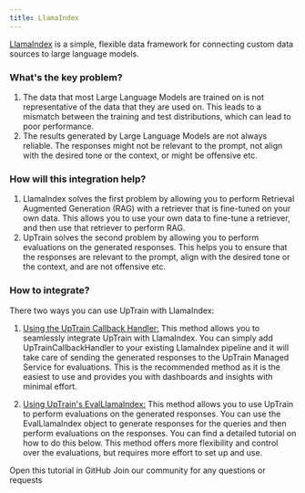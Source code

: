 ```yaml
---
title: LlamaIndex
---
```

[LlamaIndex](https://www.llamaindex.ai/) is a simple, flexible data framework for connecting
custom data sources to large language models.

### What's the key problem?

1. The data that most Large Language Models are trained on is not representative of the data that they are used on. This leads to a mismatch between the training and test distributions, which can lead to poor performance.
2. The results generated by Large Language Models are not always reliable. The responses might not be relevant to the prompt, not align with the desired tone or the context, or might be offensive etc.

### How will this integration help?

1. LlamaIndex solves the first problem by allowing you to perform Retrieval Augmented Generation (RAG) with a retriever that is fine-tuned on your own data. This allows you to use your own data to fine-tune a retriever, and then use that retriever to perform RAG.
2. UpTrain solves the second problem by allowing you to perform evaluations on the generated responses. This helps you to ensure that the responses are relevant to the prompt, align with the desired tone or the context, and are not offensive etc.

### How to integrate?

There two ways you can use UpTrain with LlamaIndex:

1. [Using the UpTrain Callback Handler:](llamaindex-methods/callback_handler) This method allows you to seamlessly integrate UpTrain with LlamaIndex. You can simply add UpTrainCallbackHandler to your existing LlamaIndex pipeline and it will take care of sending the generated responses to the UpTrain Managed Service for evaluations. This is the recommended method as it is the easiest to use and provides you with dashboards and insights with minimal effort.

2. [Using UpTrain's EvalLlamaIndex:](llamaindex-methods/evalllamaindex) This method allows you to use UpTrain to perform evaluations on the generated responses. You can use the EvalLlamaIndex object to generate responses for the queries and then perform evaluations on the responses. You can find a detailed tutorial on how to do this below. This method offers more flexibility and control over the evaluations, but requires more effort to set up and use.

<CardGroup cols={2}>
  <Card
    title="Tutorial"
    href="https://github.com/uptrain-ai/uptrain/blob/main/examples/integrations/llm_providers/anyscale.ipynb"
    icon="github"
    color="#808080"
  >
    Open this tutorial in GitHub
  </Card>
  <Card
    title="Have Questions?"
    href="https://join.slack.com/t/uptraincommunity/shared_invite/zt-1yih3aojn-CEoR_gAh6PDSknhFmuaJeg"
    icon="slack"
    color="#808080"
  >
    Join our community for any questions or requests
  </Card>
</CardGroup>

